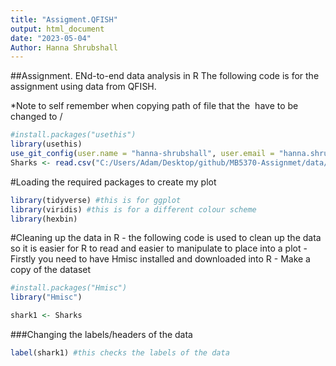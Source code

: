 ```yaml
---
title: "Assigment.QFISH"
output: html_document
date: "2023-05-04"
Author: Hanna Shrubshall 
---
```


##Assignment. ENd-to-end data analysis in R 
The following code is for the assignment using data from QFISH. 

*Note to self remember when copying path of file that the \ have to be changed to /

```r
#install.packages("usethis")
library(usethis)
use_git_config(user.name = "hanna-shrubshall", user.email = "hanna.shrubshall@gmail.com")
Sharks <- read.csv("C:/Users/Adam/Desktop/github/MB5370-Assignmet/data/export.csv")
```

#Loading the required packages to create my plot 
```r
library(tidyverse) #this is for ggplot 
library(viridis) #this is for a different colour scheme 
library(hexbin)
```

#Cleaning up the data in R
- the following code is used to clean up the data so it is easier for R to read and easier to manipulate to place into a plot 
- Firstly you need to have Hmisc installed and downloaded into R
- Make a copy of the dataset 

```r
#install.packages("Hmisc")
library("Hmisc")

shark1 <- Sharks 
```

###Changing the labels/headers of the data 
```r
label(shark1) #this checks the labels of the data 
```


